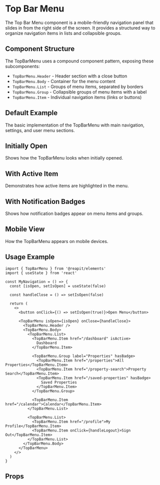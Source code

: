 
<Meta of={TopBarMenu} />

# Top Bar Menu

The Top Bar Menu component is a mobile-friendly navigation panel that slides in from the right side of the screen. It provides a structured way to organize navigation items in lists and collapsible groups.

## Component Structure

The TopBarMenu uses a compound component pattern, exposing these subcomponents:

- `TopBarMenu.Header` - Header section with a close button
- `TopBarMenu.Body` - Container for the menu content
- `TopBarMenu.List` - Groups of menu items, separated by borders
- `TopBarMenu.Group` - Collapsible groups of menu items with a label
- `TopBarMenu.Item` - Individual navigation items (links or buttons)

## Default Example

The basic implementation of the TopBarMenu with main navigation, settings, and user menu sections.

<Canvas of={TopBarMenu.Default} />

## Initially Open

Shows how the TopBarMenu looks when initially opened.

<Canvas of={TopBarMenu.InitiallyOpen} />

## With Active Item

Demonstrates how active items are highlighted in the menu.

<Canvas of={TopBarMenu.WithActiveItem} />

## With Notification Badges

Shows how notification badges appear on menu items and groups.

<Canvas of={TopBarMenu.WithNotificationBadges} />

## Mobile View

How the TopBarMenu appears on mobile devices.

<Canvas of={TopBarMenu.MobileView} />

## Usage Example

```tsx
import { TopBarMenu } from '@reapit/elements'
import { useState } from 'react'

const MyNavigation = () => {
  const [isOpen, setIsOpen] = useState(false)

  const handleClose = () => setIsOpen(false)

  return (
    <>
      <button onClick={() => setIsOpen(true)}>Open Menu</button>

      <TopBarMenu isOpen={isOpen} onClose={handleClose}>
        <TopBarMenu.Header />
        <TopBarMenu.Body>
          <TopBarMenu.List>
            <TopBarMenu.Item href="/dashboard" isActive>
              Dashboard
            </TopBarMenu.Item>

            <TopBarMenu.Group label="Properties" hasBadge>
              <TopBarMenu.Item href="/properties">All Properties</TopBarMenu.Item>
              <TopBarMenu.Item href="/property-search">Property Search</TopBarMenu.Item>
              <TopBarMenu.Item href="/saved-properties" hasBadge>
                Saved Properties
              </TopBarMenu.Item>
            </TopBarMenu.Group>

            <TopBarMenu.Item href="/calendar">Calendar</TopBarMenu.Item>
          </TopBarMenu.List>

          <TopBarMenu.List>
            <TopBarMenu.Item href="/profile">My Profile</TopBarMenu.Item>
            <TopBarMenu.Item onClick={handleLogout}>Sign Out</TopBarMenu.Item>
          </TopBarMenu.List>
        </TopBarMenu.Body>
      </TopBarMenu>
    </>
  )
}
```

## Props

<ArgTypes of={TopBarMenu} />
